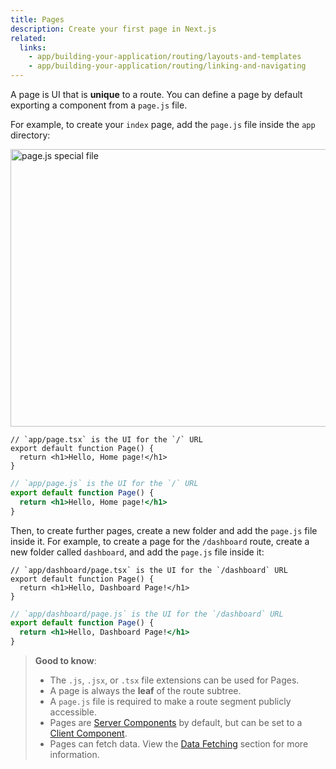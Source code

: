 ```yaml
---
title: Pages
description: Create your first page in Next.js
related:
  links:
    - app/building-your-application/routing/layouts-and-templates
    - app/building-your-application/routing/linking-and-navigating
---
```


A page is UI that is **unique** to a route. You can define a page by default exporting a component from a `page.js` file.

For example, to create your `index` page, add the `page.js` file inside the `app` directory:

<Image
  alt="page.js special file"
  srcLight="/docs/light/page-special-file.png"
  srcDark="/docs/dark/page-special-file.png"
  width="1600"
  height="444"
/>

```tsx filename="app/page.tsx" switcher
// `app/page.tsx` is the UI for the `/` URL
export default function Page() {
  return <h1>Hello, Home page!</h1>
}
```

```jsx filename="app/page.js" switcher
// `app/page.js` is the UI for the `/` URL
export default function Page() {
  return <h1>Hello, Home page!</h1>
}
```

Then, to create further pages, create a new folder and add the `page.js` file inside it. For example, to create a page for the `/dashboard` route, create a new folder called `dashboard`, and add the `page.js` file inside it:

```tsx filename="app/dashboard/page.tsx" switcher
// `app/dashboard/page.tsx` is the UI for the `/dashboard` URL
export default function Page() {
  return <h1>Hello, Dashboard Page!</h1>
}
```

```jsx filename="app/dashboard/page.js" switcher
// `app/dashboard/page.js` is the UI for the `/dashboard` URL
export default function Page() {
  return <h1>Hello, Dashboard Page!</h1>
}
```

> **Good to know**:
>
> - The `.js`, `.jsx`, or `.tsx` file extensions can be used for Pages.
> - A page is always the **leaf** of the route subtree.
> - A `page.js` file is required to make a route segment publicly accessible.
> - Pages are [Server Components](/docs/app/building-your-application/rendering/server-components) by default, but can be set to a [Client Component](/docs/app/building-your-application/rendering/client-components).
> - Pages can fetch data. View the [Data Fetching](/docs/app/building-your-application/data-fetching) section for more information.
